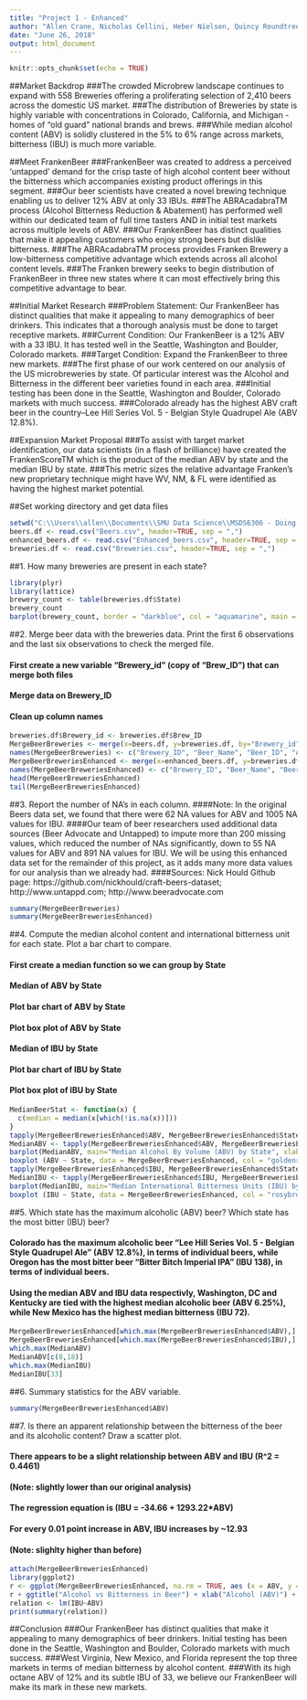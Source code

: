 ---
title: "Project 1 - Enhanced"
author: "Allen Crane, Nicholas Cellini, Heber Nielsen, Quincy Roundtree, Chris Graves"
date: "June 26, 2018"
output: html_document
---

```{r setup, include=FALSE}
knitr::opts_chunk$set(echo = TRUE)
```

##Market Backdrop
###The crowded Microbrew landscape continues to expand with 558 Breweries offering a proliferating selection of 2,410 beers across the domestic US market.
###The distribution of Breweries by state is highly variable with concentrations in Colorado, California, and Michigan - homes of "old guard" national brands and brews.
###While median alcohol content (ABV) is solidly clustered in the 5% to 6% range across markets, bitterness (IBU) is much more variable.

##Meet FrankenBeer
###FrankenBeer was created to address a perceived 'untapped' demand for the crisp taste of high alcohol content beer without the bitterness which accompanies existing product offerings in this segment. 
###Our beer scientists have created a novel brewing technique enabling us to deliver 12% ABV at only 33 IBUs. 
###The ABRAcadabraTM  process (Alcohol Bitterness Reduction & Abatement) has performed well within our dedicated team of full time tasters AND in initial test markets across multiple levels of ABV.
###Our FrankenBeer has distinct qualities that make it appealing customers who enjoy strong beers but dislike bitterness.
###The ABRAcadabraTM  process provides Franken Brewery a low-bitterness competitive advantage which extends across all alcohol content levels.
###The Franken brewery seeks to begin distribution of FrankenBeer in three new states where it can most effectively bring this competitive advantage to bear.

##Initial Market Research
###Problem Statement: Our FrankenBeer has distinct qualities that make it appealing to many demographics of beer drinkers. This indicates that a thorough analysis must be done to target receptive markets.
###Current Condition: Our FrankenBeer is a 12% ABV with a 33 IBU. It has tested well in the Seattle, Washington and Boulder, Colorado markets.
###Target Condition: Expand the FrankenBeer to three new markets.
###The first phase of our work centered on our analysis of the US microbreweries by state. Of particular interest was the Alcohol and Bitterness in the different beer varieties found in each area. 
###Initial testing has been done in the Seattle, Washington and Boulder, Colorado markets with much success. 
###Colorado already has the highest ABV craft beer in the country--Lee Hill Series Vol. 5 - Belgian Style Quadrupel Ale (ABV 12.8%).

##Expansion Market Proposal
###To assist with target market identification, our data scientists (in a flash of brilliance) have created the FrankenScoreTM which is the product of the median ABV by state and the median IBU by state.
###This metric sizes the relative advantage Franken's new proprietary technique might have WV, NM, & FL were identified as having the highest market potential.


##Set working directory and get data files

```{r}
setwd("C:\\Users\\allen\\Documents\\SMU Data Science\\MSDS6306 - Doing Data Science\\Lecture 5")
beers.df <- read.csv("Beers.csv", header=TRUE, sep = ",")
enhanced_beers.df <- read.csv("Enhanced_beers.csv", header=TRUE, sep = ",")
breweries.df <- read.csv("Breweries.csv", header=TRUE, sep = ",")
```


##1. How many breweries are present in each state?

```{r}
library(plyr)
library(lattice)
brewery_count <- table(breweries.df$State)
brewery_count
barplot(brewery_count, border = "darkblue", col = "aquamarine", main = "Breweries per State", xlab = "States", ylab="Number of Breweries", ylim = range(pretty(c(0, brewery_count))))
```


##2. Merge beer data with the breweries data. Print the first 6 observations and the last six observations to check the merged file.

#### First create a new variable "Brewery_id" (copy of "Brew_ID") that can merge both files
#### Merge data on Brewery_ID
#### Clean up column names

```{r}
breweries.df$Brewery_id <- breweries.df$Brew_ID
MergeBeerBreweries <- merge(x=beers.df, y=breweries.df, by="Brewery_id", all=TRUE)
names(MergeBeerBreweries) <- c("Brewery_ID", "Beer_Name", "Beer_ID", "ABV", "IBU", "Style", "Ounces", "Brew_ID", "Brewery_Name", "City", "State")
MergeBeerBreweriesEnhanced <- merge(x=enhanced_beers.df, y=breweries.df, by="Brewery_id", all=TRUE)
names(MergeBeerBreweriesEnhanced) <- c("Brewery_ID", "Beer_Name", "Beer_ID", "ABV", "IBU", "Style", "Ounces", "Brew_ID", "Brewery_Name", "City", "State")
head(MergeBeerBreweriesEnhanced)
tail(MergeBeerBreweriesEnhanced)
```


##3. Report the number of NA's in each column.
####Note: In the original Beers data set, we found that there were 62 NA values for ABV and 1005 NA values for IBU.
####Our team of beer researchers used additional data sources (Beer Advocate and Untapped) to impute more than 200 missing values, which reduced the number of NAs significantly, down to 55 NA values for ABV and 891 NA values for IBU. We will be using this enhanced data set for the remainder of this project, as it adds many more data values for our analysis than we already had.
####Sources: Nick Hould Github page: https://github.com/nickhould/craft-beers-dataset; http://www.untappd.com; http://www.beeradvocate.com


```{r}
summary(MergeBeerBreweries)
summary(MergeBeerBreweriesEnhanced)
```


##4. Compute the median alcohol content and international bitterness unit for each state. Plot a bar chart to compare.

#### First create a median function so we can group by State
#### Median of ABV by State
#### Plot bar chart of ABV by State
#### Plot box plot of ABV by State
#### Median of IBU by State
#### Plot bar chart of IBU by State
#### Plot box plot of IBU by State


```{r}
MedianBeerStat <- function(x) {
  c(median = median(x[which(!is.na(x))]))
}
tapply(MergeBeerBreweriesEnhanced$ABV, MergeBeerBreweriesEnhanced$State, MedianBeerStat)
MedianABV <- tapply(MergeBeerBreweriesEnhanced$ABV, MergeBeerBreweriesEnhanced$State, MedianBeerStat)
barplot(MedianABV, main="Median Alcohol By Volume (ABV) by State", xlab="State", ylab="Median ABV", col="darkblue")
boxplot (ABV ~ State, data = MergeBeerBreweriesEnhanced, col = "goldenrod", main = "Alcoholic Content of Beers", subtitle = "Beers Brewed in Each State and the District of Columbia", xlab = "States in the US", ylab = "Beer Alcohol Content")
tapply(MergeBeerBreweriesEnhanced$IBU, MergeBeerBreweriesEnhanced$State, MedianBeerStat)
MedianIBU <- tapply(MergeBeerBreweriesEnhanced$IBU, MergeBeerBreweriesEnhanced$State, MedianBeerStat)
barplot(MedianIBU, main="Median International Bitterness Units (IBU) by State", xlab="State", ylab="Median IBU", col="darkblue")
boxplot (IBU ~ State, data = MergeBeerBreweriesEnhanced, col = "rosybrown", main = "Bitterness Scores by State", subtitle = "Beers Brewed in Each State and the District of Columbia", xlab = "States in the US", ylab = "Beer Bitterness Content")
```


##5. Which state has the maximum alcoholic (ABV) beer? Which state has the most bitter (IBU) beer?

#### Colorado has the maximum alcoholic beer "Lee Hill Series Vol. 5 - Belgian Style Quadrupel Ale" (ABV 12.8%), in terms of individual beers, while Oregon has the most bitter beer "Bitter Bitch Imperial IPA" (IBU 138), in terms of individual beers.
#### Using the median ABV and IBU data respectivly, Washington, DC and Kentucky are tied with the highest median alcoholic beer (ABV 6.25%), while New Mexico has the highest median bitterness (IBU 72).

```{r}
MergeBeerBreweriesEnhanced[which.max(MergeBeerBreweriesEnhanced$ABV),]
MergeBeerBreweriesEnhanced[which.max(MergeBeerBreweriesEnhanced$IBU),]
which.max(MedianABV)
MedianABV[c(8,18)]
which.max(MedianIBU)
MedianIBU[33]
```


##6. Summary statistics for the ABV variable.

```{r}
summary(MergeBeerBreweriesEnhanced$ABV)
```


##7. Is there an apparent relationship between the bitterness of the beer and its alcoholic content? Draw a scatter plot.

#### There appears to be a slight relationship between ABV and IBU (R^2 = 0.4461) 
#### (Note: slightly lower than our original analysis) 
#### The regression equation is (IBU = -34.66 + 1293.22*ABV)

#### For every 0.01 point increase in ABV, IBU increases by ~12.93 
#### (Note: slighlty higher than before)

```{r}
attach(MergeBeerBreweriesEnhanced)
library(ggplot2)
r <- ggplot(MergeBeerBreweriesEnhanced, na.rm = TRUE, aes (x = ABV, y = IBU)) + geom_point (color = "aquamarine2", size = 2) + geom_smooth (method = lm, color = '#2C3D50') 
r + ggtitle("Alcohol vs Bitterness in Beer") + xlab("Alcohol (ABV)") + ylab("Bitterness (IBU)")
relation <- lm(IBU~ABV)
print(summary(relation))
```

##Conclusion
###Our FrankenBeer has distinct qualities that make it appealing to many demographics of beer drinkers. Initial testing has been done in the Seattle, Washington and Boulder, Colorado markets with much success.
###West Virginia, New Mexico, and Florida represent the top three markets in terms of median bitterness by alcohol content.
###With its high octane ABV of 12% and its subtle IBU of 33, we believe our FrankenBeer will make its mark in these new markets.
